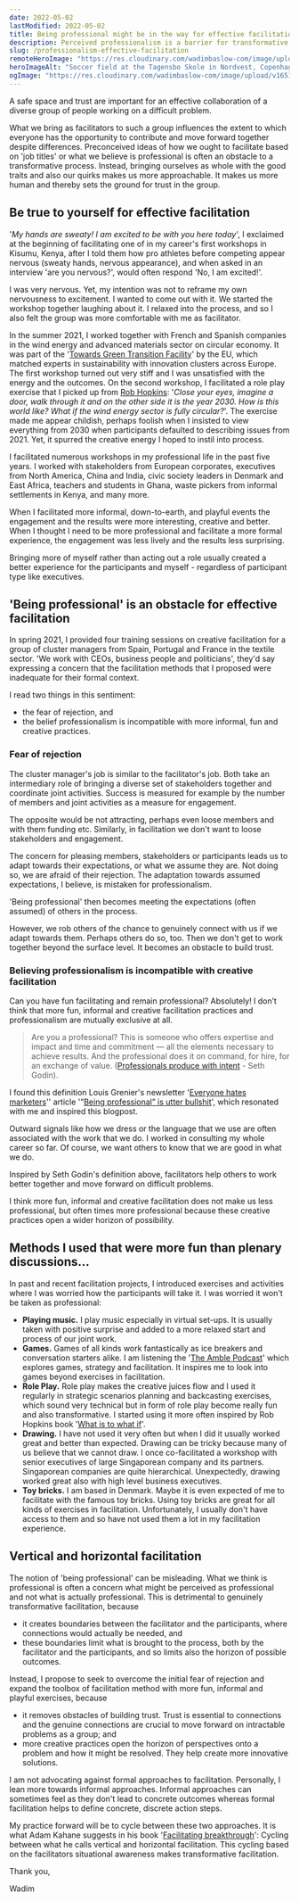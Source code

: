 ```yaml
---
date: 2022-05-02
lastModified: 2022-05-02
title: Being professional might be in the way for effective facilitation
description: Perceived professionalism is a barrier for transformative facilitation. Stay true to yourself and embrace more fun and creative facilitation methods.
slug: /professionalism-effective-facilitation
remoteHeroImage: "https://res.cloudinary.com/wadimbaslow-com/image/upload/v1651487678/playingfield_bkmvjf.jpg"
heroImageAlt: "Soccer field at the Tagensbo Skole in Nordvest, Copenhagen. Picture by Wadim Baslow."
ogImage: "https://res.cloudinary.com/wadimbaslow-com/image/upload/v1651487678/playingfield_bkmvjf.jpg"
---
```


A safe space and trust are important for an effective collaboration of a diverse group of people working on a difficult problem.

What we bring as facilitators to such a group influences the extent to which everyone has the opportunity to contribute and move forward together despite differences. Preconceived ideas of how we ought to facilitate based on 'job titles' or what we believe is professional is often an obstacle to a transformative process. Instead, bringing ourselves as whole with the good traits and also our quirks makes us more approachable. It makes us more human and thereby sets the ground for trust in the group.

## Be true to yourself for effective facilitation

'_My hands are sweaty! I am excited to be with you here today_', I exclaimed at the beginning of facilitating one of in my career's first workshops in Kisumu, Kenya, after I told them how pro athletes before competing appear nervous (sweaty hands, nervous appearance), and when asked in an interview 'are you nervous?', would often respond 'No, I am excited!'.

I was very nervous. Yet, my intention was not to reframe my own nervousness to excitement. I wanted to come out with it. We started the workshop together laughing about it. I relaxed into the process, and so I also felt the group was more comfortable with me as facilitator.

In the summer 2021, I worked together with French and Spanish companies in the wind energy and advanced materials sector on circular economy. It was part of the '[Towards Green Transition Facility](https://clustercollaboration.eu/in-focus/green/towards-green-transition-facility)' by the EU, which matched experts in sustainability with innovation clusters across Europe. The first workshop turned out very stiff and I was unsatisfied with the energy and the outcomes. On the second workshop, I facilitated a role play exercise that I picked up from [Rob Hopkins](https://twitter.com/robintransition): '_Close your eyes, imagine a door, walk through it and on the other side it is the year 2030. How is this world like? What if the wind energy sector is fully circular?_'. The exercise made me appear childish, perhaps foolish when I insisted to view everything from 2030 when participants defaulted to describing issues from 2021. Yet, it spurred the creative energy I hoped to instil into process.

I facilitated numerous workshops in my professional life in the past five years. I worked with stakeholders from European corporates, executives from North America, China and India, civic society leaders in Denmark and East Africa, teachers and students in Ghana, waste pickers from informal settlements in Kenya, and many more.

When I facilitated more informal, down-to-earth, and playful events the engagement and the results were more interesting, creative and better. When I thought I need to be more professional and facilitate a more formal experience, the engagement was less lively and the results less surprising.

Bringing more of myself rather than acting out a role usually created a better experience for the participants and myself - regardless of participant type like executives.

## 'Being professional' is an obstacle for effective facilitation

In spring 2021, I provided four training sessions on creative facilitation for a group of cluster managers from Spain, Portugal and France in the textile sector. 'We work with CEOs, business people and politicians', they'd say expressing a concern that the facilitation methods that I proposed were inadequate for their formal context.

I read two things in this sentiment:

- the fear of rejection, and
- the belief professionalism is incompatible with more informal, fun and creative practices.

### Fear of rejection

The cluster manager's job is similar to the facilitator's job. Both take an intermediary role of bringing a diverse set of stakeholders together and coordinate joint activities. Success is measured for example by the number of members and joint activities as a measure for engagement.

The opposite would be not attracting, perhaps even loose members and with them funding etc. Similarly, in facilitation we don't want to loose stakeholders and engagement.

The concern for pleasing members, stakeholders or participants leads us to adapt towards their expectations, or what we assume they are. Not doing so, we are afraid of their rejection. The adaptation towards assumed expectations, I believe, is mistaken for professionalism.

'Being professional' then becomes meeting the expectations (often assumed) of others in the process.

However, we rob others of the chance to genuinely connect with us if we adapt towards them. Perhaps others do so, too. Then we don't get to work together beyond the surface level. It becomes an obstacle to build trust.

### Believing professionalism is incompatible with creative facilitation

Can you have fun facilitating and remain professional? Absolutely! I don’t think that more fun, informal and creative facilitation practices and professionalism are mutually exclusive at all.

> Are you a professional? This is someone who offers expertise and impact and time and commitment — all the elements necessary to achieve results. And the professional does it on command, for hire, for an exchange of value. ([Professionals produce with intent](https://sethgodinwrites.medium.com/professionals-produce-with-intent-cc603f230a32) - Seth Godin).

I found this definition Louis Grenier's newsletter '[Everyone hates marketers](https://www.everyonehatesmarketers.com/)'' article '”[Being professional” is utter bullshit](https://www.everyonehatesmarketers.com/articles/professionalism)', which resonated with me and inspired this blogpost.

Outward signals like how we dress or the language that we use are often associated with the work that we do. I worked in consulting my whole career so far. Of course, we want others to know that we are good in what we do.

Inspired by Seth Godin's definition above, facilitators help others to work better together and move forward on difficult problems.

I think more fun, informal and creative facilitation does not make us less professional, but often times more professional because these creative practices open a wider horizon of possibility.

## Methods I used that were more fun than plenary discussions...

In past and recent facilitation projects, I introduced exercises and activities where I was worried how the participants will take it. I was worried it won't be taken as professional:

- **Playing music.** I play music especially in virtual set-ups. It is usually taken with positive surprise and added to a more relaxed start and process of our joint work.
- **Games.** Games of all kinds work fantastically as ice breakers and conversation starters alike. I am listening the '[The Amble Podcast](https://amble.studio/podcast/)' which explores games, strategy and facilitation. It inspires me to look into games beyond exercises in facilitation.
- **Role Play.** Role play makes the creative juices flow and I used it regularly in strategic scenarios planning and backcasting exercises, which sound very technical but in form of role play become really fun and also transformative. I started using it more often inspired by Rob Hopkins book '[What is to what if](https://www.robhopkins.net/the-book/)'.
- **Drawing.** I have not used it very often but when I did it usually worked great and better than expected. Drawing can be tricky because many of us believe that we cannot draw. I once co-facilitated a workshop with senior executives of large Singaporean company and its partners. Singaporean companies are quite hierarchical. Unexpectedly, drawing worked great also with high level business executives.
- **Toy bricks.** I am based in Denmark. Maybe it is even expected of me to facilitate with the famous toy bricks. Using toy bricks are great for all kinds of exercises in facilitation. Unfortunately, I usually don't have access to them and so have not used them a lot in my facilitation experience.

## Vertical and horizontal facilitation

The notion of 'being professional' can be misleading. What we think is professional is often a concern what might be perceived as professional and not what is actually professional. This is detrimental to genuinely transformative facilitation, because

- it creates boundaries between the facilitator and the participants, where connections would actually be needed, and
- these boundaries limit what is brought to the process, both by the facilitator and the participants, and so limits also the horizon of possible outcomes.

Instead, I propose to seek to overcome the initial fear of rejection and expand the toolbox of facilitation method with more fun, informal and playful exercises, because

- it removes obstacles of building trust. Trust is essential to connections and the genuine connections are crucial to move forward on intractable problems as a group; and
- more creative practices open the horizon of perspectives onto a problem and how it might be resolved. They help create more innovative solutions.

I am not advocating against formal approaches to facilitation. Personally, I lean more towards informal approaches. Informal approaches can sometimes feel as they don't lead to concrete outcomes whereas formal facilitation helps to define concrete, discrete action steps.

My practice forward will be to cycle between these two approaches. It is what Adam Kahane suggests in his book '[Facilitating breakthrough](https://reospartners.com/facilitating-breakthrough/)': Cycling between what he calls vertical and horizontal facilitation. This cycling based on the facilitators situational awareness makes transformative facilitation.

Thank you,

Wadim

